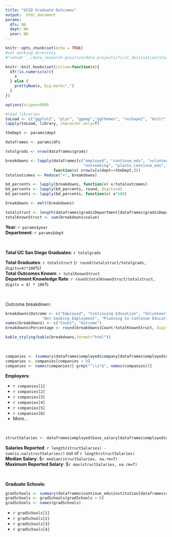 ```yaml
---
title: "UCSD Graduate Outcomes"
output:  html_document
params:
  dfs: NA
  dept: NA
  year: NA
---
```


```r
knitr::opts_chunk$set(echo = TRUE)
#set working directory
#"setwd('../data_research position/data projects/first_destination/stats')

knitr::knit_hooks$set(inline=function(x){
  if(!is.numeric(x)){
    x
  } else {
    prettyNum(x, big.mark=",")
  }
})

options(scipen=999)

#load libraries
toLoad <- c("ggplot2", "plyr", "ggmap","ggthemes", "reshape2", "knitr", "kableExtra", "scales")
lapply(toLoad, library, character.only=T)

theDept <- params$dept

```

```r
dataframes <- params$dfs

totalgrads <- nrow(dataframes$grads)

breakdowns <- lapply(dataframes[c("employed", "continue_edu", "volunteer_service", "seeking", 
                                  "notseeking", "planto_continue_edu", "military")],
                     function(x) nrow(x[x$dept==theDept,]))
totaloutcomes <- Reduce("+", breakdowns)

bd_percents <- lapply(breakdowns, function(x) x/totaloutcomes)
bd_percents <- lapply(bd_percents, round, digits=4)
bd_percents <- lapply(bd_percents, function(x) x*100)
```

```r
breakdowns <- melt(breakdowns)

totalstruct <- length(dataframes$grads$Department[dataframes$grads$Department==theDept])
totalKnownStruct <- sum(breakdowns$value)
```
**Year**: `r params$year`   
**Department**: `r params$dept`  

&nbsp;

**Total UC San Diego Graduates**: `r totalgrads`
    
**Total Graduates**: `r totalstruct` (`r round(totalstruct/totalgrads, digits=4)*100`%)  
**Total Outcomes Known**: `r totalKnownStruct`  
**Department Knowledge Rate**: `r round(totalKnownStruct/totalstruct, digits = 4) * 100`%  

&nbsp;

Outcome breakdown:

```r
breakdowns$Outcome <- c("Employed", "Continuing Education", "Volunteering/Service", "Seeking Employment",
                "Not Seeking Employment", "Planning to Continue Education", "Military")
names(breakdowns) <- c("Count", "Outcome")
breakdowns$Percentage <- round(breakdowns$Count/totalKnownStruct, digits=4) * 100

kable_styling(kable(breakdowns,format="html"))
```

&nbsp;

```r
companies <- (summary(dataframes$employed$company[dataframes$employed$dept==theDept]))
companies <- companies[companies > 0]
companies <- names(companies)[-grep("^\\s*$", names(companies))]
```


**Employers**:

* `r companies[1]` 
* `r companies[2]`
* `r companies[3]`
* `r companies[4]`
* `r companies[5]`
* `r companies[6]`
* More...


&nbsp;

```r
structSalaries <- dataframes$employed$base_salary[dataframes$employed$dept==theDept]
```

**Salaries Reported**: `r length(structSalaries) - sum(is.na(structSalaries))` out of `r length(structSalaries)`  
**Median Salary**: $`r median(structSalaries, na.rm=T)`  
**Maximum Reported Salary**: $`r max(structSalaries, na.rm=T)`

&nbsp;

**Graduate Schools**:  

```r
gradSchools <- summary(dataframes$continue_edu$institution[dataframes$continue_edu$dept==theDept])
gradSchools <- gradSchools[gradSchools > 0]
gradSchools <- names(gradSchools)
```


* `r gradSchools[1]`
* `r gradSchools[2]`
* `r gradSchools[3]`
* `r gradSchools[4]`

&nbsp;
